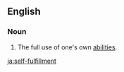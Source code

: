 ==English==

===Noun===
{{en-noun|sg=[[self]]-[[fulfillment]]}}

# The full use of one's own [[ability|abilities]].

[[ja:self-fulfillment]]